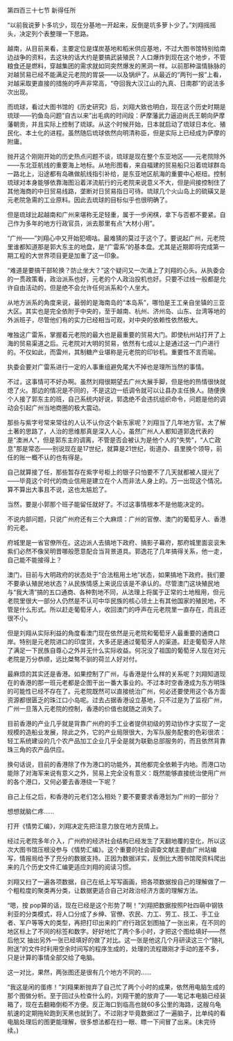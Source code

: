 

第四百三十七节 新得任所

“以前我说萝卜多坑少，现在分基地一开起来，反倒是坑多萝卜少了。”刘翔摇摇头，决定列个表整理一下思路。

越南，从目前来看，主要定位是煤炭基地和稻米供应基地，不过大图书馆特别给南边战争的资料，去这块的话大约是要搞武装殖民？人口爆炸到现在这个地步，不管粮食还是燃料，穿越集团的需求就如同突然爆发的黑洞一样。以前那种温情脉脉的对越贸易已经不能满足元老院的胃袋――以及锅炉了。从最近的“两刊一报”上看，对越采取更直接的措施的呼声非常高，“夺回我大汉江山的九真、日南郡”的说法多次出现。

而琉球，看过大图书馆的《历史研究》后，刘翔大致也明白，现在这个历史时期是琉球――钓鱼岛问题“自古以来”出毛病的时间段：萨摩藩武力逼迫尚氏王朝向萨摩藩朝贡，并且实际上控制了琉球。从这个时候开始，日本就启动了琉球日本化、殖民化、本土化的进程。虽然随后琉球依然向明清称臣，但是实际上已经成为萨摩的附庸。

抛开这个刚刚开始的历史热点问题不谈，琉球是现在整个东亚地区――元老院除外――东北亚航线的重要海上地标。从地形图看，来自福建的贸易船只沿着琉球群岛一路北上，沿途都有岛礁做航线指引补给，是东亚地区航海的重要中心枢纽。控制琉球对本身能够依靠海图沿着洋流航行的元老院来说意义不大，但是间接控制住了其他海商的中日贸易线路，垄断对日贸易指日可待。琉球几个火山岛上的硫磺又是元老院急需的工业原料。因此去琉球的目标似乎也很明确了。

但是琉球比起越南和广州来堪称无足轻重，属于一步闲棋，拿下与否都不要紧。自己作为多年的地方行政官员，派去那里有点“大材小用”。

“广州――”刘翔心中又开始犯嘀咕。最难猜的莫过于这个了。要说起广州，元老院里谁都知道那是郭大东主的地盘，是“广雷系”的基本盘。尤其是近期即将完成第一期工程的大世界项目更是加重了这一印象。

“难道是要搞干部轮换？防止坐大？”这个疑问又一次涌上了刘翔的心头。从执委会的一贯政策看，政治派系也好，元老的个人政治投机也好。只要不过线一般都是允许自由活动的，但是绝不会允许任何派系和个人坐大。

从地方派系的角度来说，最弱的是海南岛的“本岛系”，哪怕是王工亲自坐镇的三亚大区。其实也是完全依附于中央的，至于越南、杭州、济州岛、山东、台湾等地的外派班子，尽管他们有的实力已经相当可观，对中央的依赖性依然极大。

唯独这广雷系，掌握着元老院的最大也是最重要的贸易大门。即使杭州站打开了上海的贸易渠道之后。元老院对大明的贸易，依然有七成以上是通过这一门户进行的。不仅如此，而雷州，其制糖产业堪称是元老院的印钞机。重要性不言而喻。

执委会要对广雷系进行一定的人事重组避免尾大不掉也是理所当然的事情。

不过，这事情可不好办啊。虽然刘翔很期望去广州大展手脚，但是他的热情很快就熄了火。那边的情况是不同的，不是这边一纸调令就可以让县办主任换人。随便换个人接了郭东主的班，自己系统内好说，郭逸绝不会违抗组织命令，问题是他的调动会引起广州当地商圈的极大震动。

那些与紫字号常来常往的人认不认你这个新东家呢？刘翔当了几年地方官。太了解土著的思路了，人治的思维那真是深入人心，虽然广州人人都知道郭逸代表的是“澳洲人”，但是郭东主的调离，不管是否会被认为是他个人的“失势”，“人亡政息”那是常态――别说现在是17世纪，就算是21世纪，街道办、县里换个领导，前任的账一概不认的也有得是。

自己就算接了任，那些暂存在紫字号柜上的银子只怕要不了几天就都被人提光了――毕竟这个时代的商业信用是建立在个人而非法人身上的。万一出现这个情况。算不算出大事且不说，这也太尴尬了。

当然，要是小郭那个班子能留任就好了。不过这事情根本不是他能决定的。

不说内部问题，只说广州府还有三个大麻烦：广州的官僚、澳门的葡萄牙人、香港的元老。

府城里是一省官僚所在。这边派人去搞地下政府、搞影子幕府，那府城里面衮衮朱紫们必然不像吴明晋哪般愿意配合当背景道具。郭逸花了几年搞得关系，他一走，自己能不能接得上？

澳门，目前与大明政府的状态处于“合法租用土地”状态，如果搞地下政府。我们要不要承认殖民地状态？从民族情感上来说应该是不承认的。尽管澳门这块殖民地与“我大清”搞的五口通商、各种割地不同，从法理上将属于正常的土地租用，但元老院里很大一部分人仍然是不认可中华民族的核心领土上有其他国家的殖民地，不管是什么形式。所以赶走葡萄牙人，收回澳门的呼声在元老院里一直存在，而且还很不小。

但是刘翔从实际利益的角度看澳门现在依然是元老院和葡萄牙人最重要的通商口岸。特别是元老院进口的印度货，大多还是通过葡萄牙人的渠道。赶走葡萄牙人除了满足一下民族自尊心之外并无什么实际收益。何况没了祖国的葡萄牙人现在对元老院是万分恭顺，远比桀骜不驯的荷兰人好对付。

最麻烦的其实还是香港。如果控制了广州，与香港是什么样的关系呢？刘翔知道现在的香港的那一班元老都是企图干出一番大事业的。不过本时空香港成为东方明珠的可能性已经不存在了。元老院既然可以直接统治广州，何必还要使用这个各方面资源都很匮乏的珠江口小岛呢。过去占据香港设立基地，只不过是为了监视广州，广州一旦落入元老院的控制，香港的价值也就随之消失了。

目前香港的产业几乎就是背靠广州府的手工业者提供初级的劳动协作才实现了一定规模的造船业发展，除此之外，它的产业局限很大，为军队服务配套的色彩很浓：轻工系统建设的几个农产品加工企业几乎全是就为联勤总部服务的，而且依然背靠珠三角的农产品供应。

换句话说，目前的香港除了作为港口的功能外，其他都完全依赖于内地。而港口功能除了对海军来说有意义之外，贸易上完全没有意义：既然能够直接统治使用广州的各个港口，又何必要去香港绕一下呢？

自己上任之后，和香港的元老们怎么相处？要不要要求香港划为广州的一部分？

想想就脑仁疼……

打开《情势汇编》，刘翔决定先把注意力放在地方民情上。

经过元老院多年介入，广州府的经济社会结构已经发生了天翻地覆的变化，所以这次大图书馆压根没参与《情势汇编》。这个重要的社会调查文献主要由广州站编写，情报局给予了充分的数据支持。正因为数据详实，反倒比大图书馆爬资料爬出来的几个历史文件汇编更适应刘翔的阅读习惯。

刘翔又扫了一遍各项数据，自己在纸上写写画画，把各项数据按自己的理解做了一个粗粒度的聚类再分类，让数据更适合自己对政治经济方面的理解方法。

“嗯，按 pop算的话，现在已经是这个形势了啊！”刘翔把数据按照P社四萌中钢铁利亚的分类模式，将人口分成了乡绅、官僚、农民、力工、劳工、技工、手工业者、军户等等大的类型，再把打印出来的广府行政区划图抽了一张出来，在不同的地区标上了不同的标签和数字。好好地忙了两个多小时，才把这个图给填好――然后他又 抽出另外一张已经填好的做了对比。这一张是他这几个月研读这三个“随礼附送”的文件时利用空余时间写的程序生成的，处理的流程跟刚才手动的差不多，只是计算的事情全部交给了电脑。

这一对比，果然，两张图还是很有几个地方不同的……

“我这是闲的蛋疼！”刘翔果断抛弃了自己忙了两个小时的成果，依然用电脑生成的那个图做分析。至于回过头检查什么的，刘翔干脆的放弃了――笔记本电脑已经装箱了，现在去翻箱倒柜不方便。反正海口到临高也就60多公里的海路，这艘乌龟航速的定期拖轮跑到天黑也就到了。不过刚才毕竟数据过了一遍脑子，比单纯的看电脑处理后的图更能理解，很多想法都在扫一眼、瞟一下间冒了出来。(未完待续。)

